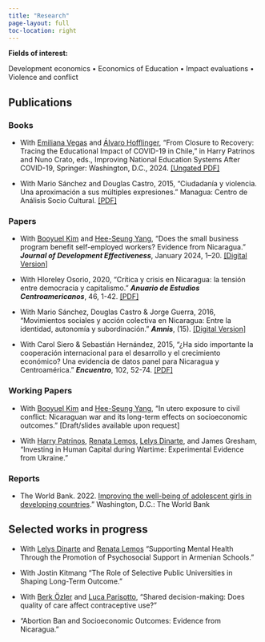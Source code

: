 ```yaml
---
title: "Research"
page-layout: full
toc-location: right
---
```


**Fields of interest:** 

Development economics • Economics of Education • Impact evaluations • Violence and conflict


## Publications

### Books 

- With [Emiliana Vegas](https://www.emilianavegas.com/) and [Álvaro Hofflinger](https://alvarohofflinger.com/), "From Closure to Recovery: Tracing the Educational Impact of COVID-19 in Chile," in Harry Patrinos and Nuno Crato, eds., Improving National Education Systems After COVID-19, Springer: Washington, D.C., 2024. [[Ungated PDF]](research/files/pdfs/vegas_et_al_2024_chile.pdf)

- With Mario Sánchez and Douglas Castro, 2015, "Ciudadanía y violencia. Una aproximación a sus múltiples expresiones." Managua: Centro de Análisis Socio Cultural. [[PDF]](http://biblioteca.clacso.edu.ar/Nicaragua/casc-uca/20150313124733/Ciudadania-y-violencia.pdf)

### Papers

- With [Booyuel Kim](https://sites.google.com/site/booyuelkim/home) and [Hee-Seung Yang](https://sites.google.com/site/heeseungyang/), "Does the  small business program benefit self-employed workers? Evidence from Nicaragua." *__Journal of Development Effectiveness__*, January 2024, 1–20. [[Digital Version]](https://www.tandfonline.com/doi/full/10.1080/19439342.2023.2300138#:~:text=Using%20data%20from%20three%20rounds,%2Demployed%20workers'%20earnings%20overall.)

- With Hloreley Osorio, 2020, "Crítica y crisis en Nicaragua: la tensión entre democracia y capitalismo." *__Anuario de Estudios Centroamericanos__*, 46, 1-42. [[PDF]](https://revistas.ucr.ac.cr/index.php/anuario/article/view/45081)

- With Mario Sánchez, Douglas Castro & Jorge Guerra, 2016, "Movimientos sociales y acción colectiva en Nicaragua: Entre la identidad, autonomía y subordinación." *__Amnis__*, (15). [[Digital Version]](https://amnis.revues.org/2813)

- With Carol Siero & Sebastián Hernández, 2015, "¿Ha sido importante la cooperación internacional para el desarrollo y el crecimiento económico? Una evidencia de datos panel para Nicaragua y Centroamérica." *__Encuentro__*, 102, 52-74. [[PDF]](https://revistasnicaragua.cnu.edu.ni/index.php/encuentro/article/view/2817)

### Working Papers

- With [Booyuel Kim](https://sites.google.com/site/booyuelkim/home) and [Hee-Seung Yang](https://sites.google.com/site/heeseungyang/), "In utero exposure to civil conflict: Nicaraguan war and its long-term effects on socioeconomic outcomes." [Draft/slides available upon request]

- With [Harry Patrinos](https://hpatrinos.com/), [Renata Lemos](https://renatalemos.com/), [Lelys Dinarte](https://sites.google.com/view/lelys-dinarte/home), and James Gresham, "Investing in Human Capital during Wartime: Experimental Evidence from Ukraine."

### Reports

- The World Bank. 2022. [Improving the well-being of adolescent girls in developing countries](https://documents1.worldbank.org/curated/en/099025312242111019/pdf/P1699940bcc13001a083820804f74e8151b.pdf)." Washington, D.C.: The World Bank

## Selected works in progress

- With [Lelys Dinarte](https://sites.google.com/view/lelys-dinarte/home) and [Renata Lemos](https://renatalemos.com/) "Supporting Mental Health Through the Promotion of Psychosocial Support in Armenian Schools."

- With Jostin Kitmang "The Role of Selective Public Universities in Shaping Long-Term Outcome."

- With [Berk Özler](https://sites.google.com/site/decrgberkozler/home) and [Luca Parisotto](https://sites.google.com/view/lucaparisotto/home), "Shared decision-making: Does quality of care affect contraceptive use?"

- "Abortion Ban and Socioeconomic Outcomes: Evidence from Nicaragua."
